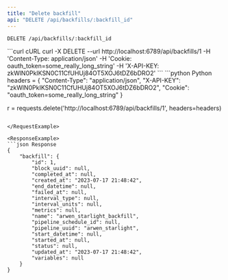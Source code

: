 ```yaml
---
title: "Delete backfill"
api: "DELETE /api/backfills/:backfill_id"
---
```

`DELETE /api/backfills/:backfill_id`

<RequestExample>
```curl cURL
curl -X DELETE 
--url http://localhost:6789/api/backfills/1
-H 'Content-Type: application/json' 
-H 'Cookie: oauth_token=some_really_long_string' 
-H 'X-API-KEY: zkWlN0PkIKSN0C11CfUHUj84OT5XOJ6tDZ6bDRO2' 
```
```python Python
headers = {
"Content-Type": "application/json",
"X-API-KEY": "zkWlN0PkIKSN0C11CfUHUj84OT5XOJ6tDZ6bDRO2",
"Cookie": "oauth_token=some_really_long_string"
}

r = requests.delete('http://localhost:6789/api/backfills/1', headers=headers)
```

</RequestExample>

<ResponseExample>
```json Response
{
    "backfill": {
        "id": 1,
        "block_uuid": null,
        "completed_at": null,
        "created_at": "2023-07-17 21:48:42",
        "end_datetime": null,
        "failed_at": null,
        "interval_type": null,
        "interval_units": null,
        "metrics": null,
        "name": "arwen_starlight_backfill",
        "pipeline_schedule_id": null,
        "pipeline_uuid": "arwen_starlight",
        "start_datetime": null,
        "started_at": null,
        "status": null,
        "updated_at": "2023-07-17 21:48:42",
        "variables": null
    }
}
```
</ResponseExample>
